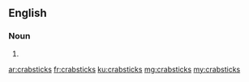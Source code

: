 ==English==

===Noun===
{{head|en}}

# {{plural of|crabstick}}

[[ar:crabsticks]]
[[fr:crabsticks]]
[[ku:crabsticks]]
[[mg:crabsticks]]
[[my:crabsticks]]
